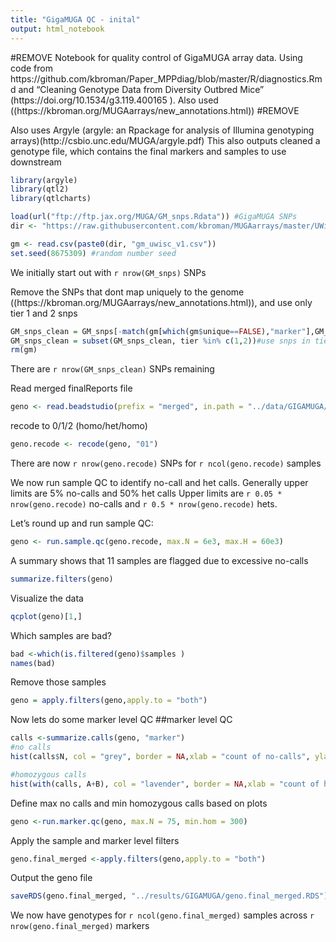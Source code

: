 ```yaml
---
title: "GigaMUGA QC - inital"
output: html_notebook
---
```

#REMOVE
Notebook for quality control of GigaMUGA array data. Using code from https://github.com/kbroman/Paper_MPPdiag/blob/master/R/diagnostics.Rmd
and "Cleaning Genotype Data from Diversity Outbred Mice" (https://doi.org/10.1534/g3.119.400165 ).
Also used ((https://kbroman.org/MUGAarrays/new_annotations.html))
#REMOVE

Also uses Argyle (argyle: an Rpackage for analysis of Illumina genotyping arrays)(http://csbio.unc.edu/MUGA/argyle.pdf)
This also outputs cleaned a genotype file, which contains the final markers and samples to use downstream


```r
library(argyle)
library(qtl2)
library(qtlcharts)

load(url("ftp://ftp.jax.org/MUGA/GM_snps.Rdata")) #GigaMUGA SNPs
dir <- "https://raw.githubusercontent.com/kbroman/MUGAarrays/master/UWisc/" #used to remove snps that dont make uniquely to the genome (https://kbroman.org/MUGAarrays/new_annotations.html)

gm <- read.csv(paste0(dir, "gm_uwisc_v1.csv"))
set.seed(8675309) #random number seed
```
We initially start out with `r nrow(GM_snps)` SNPs

Remove the SNPs that dont map uniquely to the genome ((https://kbroman.org/MUGAarrays/new_annotations.html)), and use only tier 1 and 2 snps
```r
GM_snps_clean = GM_snps[-match(gm[which(gm$unique==FALSE),"marker"],GM_snps$marker),] #remove non unique snps
GM_snps_clean = subset(GM_snps_clean, tier %in% c(1,2))#use snps in tiers 1 and 2
rm(gm)
```
There are `r nrow(GM_snps_clean)` SNPs remaining

Read merged finalReports file 
```r
geno <- read.beadstudio(prefix = "merged", in.path = "../data/GIGAMUGA/merged/", snps = GM_snps_clean, keep.intensity = T,fill=TRUE)
```

recode to 0/1/2 (homo/het/homo)
```r
geno.recode <- recode(geno, "01")

```
There are now `r nrow(geno.recode)` SNPs for `r ncol(geno.recode)` samples

We now run sample QC to identify no-call and het calls. 
Generally upper limits are 5% no-calls and 50% het calls
Upper limits are `r 0.05 * nrow(geno.recode)` no-calls and `r 0.5 * nrow(geno.recode)` hets. 

Let's round up and run sample QC:
```r
geno <- run.sample.qc(geno.recode, max.N = 6e3, max.H = 60e3)
```
A summary shows that 11 samples are flagged due to excessive no-calls

```r
summarize.filters(geno)
```

Visualize the data
```r
qcplot(geno)[1,]
```

Which samples are bad?
```r
bad <-which(is.filtered(geno)$samples )
names(bad)
```

Remove those samples
```r
geno = apply.filters(geno,apply.to = "both")

```

Now lets do some marker level QC
##marker level QC
```r
calls <-summarize.calls(geno, "marker")
#no calls
hist(calls$N, col = "grey", border = NA,xlab = "count of no-calls", ylab = "frequency",main = NULL)

#homozygous calls
hist(with(calls, A+B), col = "lavender", border = NA,xlab = "count of homozygous calls", ylab = "frequency",main = NULL)
```



Define max no calls and min homozygous calls based on plots
```r

geno <-run.marker.qc(geno, max.N = 75, min.hom = 300)
```

Apply the sample and marker level filters
```r
geno.final_merged <-apply.filters(geno,apply.to = "both")

```

Output the geno file

```r
saveRDS(geno.final_merged, "../results/GIGAMUGA/geno.final_merged.RDS")

```
We now have genotypes for `r ncol(geno.final_merged)` samples across `r nrow(geno.final_merged)` markers




